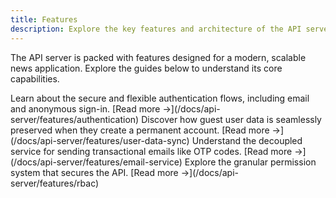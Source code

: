 ```yaml
---
title: Features
description: Explore the key features and architecture of the API server.
---
```



The API server is packed with features designed for a modern, scalable news application. Explore the guides below to understand its core capabilities.

<CardGrid>
  <Card title="Authentication" icon="shield">
    Learn about the secure and flexible authentication flows, including email and anonymous sign-in.
    [Read more &rarr;](/docs/api-server/features/authentication)
  </Card>
  <Card title="User Data Sync" icon="sync">
    Discover how guest user data is seamlessly preserved when they create a permanent account.
    [Read more &rarr;](/docs/api-server/features/user-data-sync)
  </Card>
  <Card title="Email Service" icon="email">
    Understand the decoupled service for sending transactional emails like OTP codes.
    [Read more &rarr;](/docs/api-server/features/email-service)
  </Card>
  <Card title="Role-Based Access Control" icon="key">
    Explore the granular permission system that secures the API.
    [Read more &rarr;](/docs/api-server/features/rbac)
  </Card>
</CardGrid>
